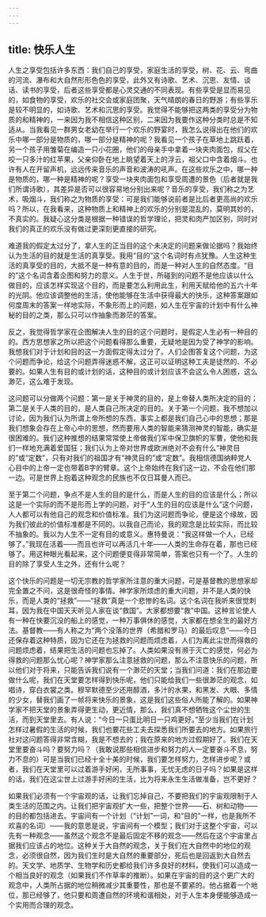 ```yaml
---
---
---
```

title: 快乐人生
---



人生之享受包括许多东西：我们自己的享受，家庭生活的享受，树、花、云、弯曲的河流、瀑布和大自然形形色色的享受，此外又有诗歌、艺术、沉思、友情、谈话、读书的享受，后者这些享受都是心灵交通的不同表现。有些享受是显而易见的，如食物的享受，欢乐的社交会或家庭团聚，天气晴朗的春日的野游；有些享乐是较不明显的，如诗歌、艺术和沉思的享受。我觉得不能够把这两类的享受分为物质的和精神的，一来因为我不相信这种区别，二来因为我要作这种分类时总是不知适从。当我看见一群男女老幼在举行一个欢乐的野宴时，我怎么说得出在他们的欢乐中哪一部分是物质的，哪一部分是精神的呢？我看见一个孩子在草地上跳跃着，另一个孩子用雏菊在编造一只小花圈，他们的母亲手中拿着一块夹肉面包，叔父在咬一只多汁的红苹果，父亲仰卧在地上眺望着天上的浮云，祖父口中含着烟斗。也许有人在开留声机，远远传来音乐的声音和波涛的吼声。在这些欢乐之中，哪一种是物质的，哪一种是精神的呢？享受一块夹肉面包和享受周遭的景色（后者就是我们所谓诗歌），其差异是否可以很容易地分别出来呢？音乐的享受，我们称之为艺术，吸烟斗，我们称之为物质的享受：可是我们能够说前者是比后者更高尚的欢乐吗？所以，在我看来，这种物质上和精神上的欢乐的分别是混乱的，莫明其妙的，不真实的。我疑心这分类是根据一种错误的哲学理论，把灵和肉严加区别，同时对我们的真正的欢乐没有做过更深刻更直接的研究。

难道我的假定太过分了，拿人生的正当目的这个未决定的问题来做论据吗？我始终认为生活的目的就是生活的真享受。我用“目的”这个名词时有点犹豫。人生这种生活的真享受的目的，大抵不是一种有意的目的，而是一种对人生的自然态度。“目的”这个名词含着企图和努力的意义。人生于世，所碰到的问题不是他应该以什么做目的，应该怎样实现这个目的，而是要怎么利用此生，利用天赋给他的五六十年的光阴。他应该调整他的生活，使他能够在生活中获得最大的快乐，这种答案跟如何度周末的答案一样地实际，不象形而上的问题，如人生在宇宙的计划中有什么神秘的目的之类，那么只可以作抽象而渺茫的答案。

反之，我觉得哲学家在企图解决人生的目的这个问题时，是假定人生必有一种目的的。西方思想家之所以把这个问题看得那么重要，无疑地是因为受了神学的影响。我想我们对于计划和目的这一方面假定得太过分了。人们企图答复这个问题，为这个问题而争论，给这个问题弄得迷惑不解，这正可以证明这种工夫是徒然的、不必要的。如果人生有目的或计划的话，这种目的或计划应该不会这么令人困惑，这么渺茫，这么难于发现。

这问题可以分做两个问题：第一是关于神灵的目的，是上帝替人类所决定的目的；第二是关于人类的目的，是人类自己所决定的目的。关于第一个问题，我不想加以讨论，因为我们认为所谓上帝所想的东西，事实上都是我们自己心中的思想；那是我们想象会存在上帝心中的思想，然而要用人类的智能来猜测神灵的智能，确实是很困难的。我们这种推想的结果常常使上帝做我们军中保卫旗帜的军曹，使他和我们一样地充满着爱国狂；我们认为上帝对世界或欧洲绝对不会有什么“神灵目的”或“定数”，只有对我们的祖国才有“神灵目的”或“定数”。我相信德国纳粹党人心目中的上帝一定也带着B字的臂章。这个上帝始终在我们这一边，不会在他们那一边。可是世界上抱着这种观念的民族也不仅日耳曼人而已。

至于第二个问题，争点不是人生的目的是什么，而是人生的目的应该是什么；所以这是一个实际的而不是形而上学的问题，对于“人生的目的应该是什么”这个问题，人人都可以有他自己的观念和价值标准。我们为这问题而争论，便是这个缘故，因为我们彼此的价值标准都是不同的。以我自己而论，我的观念是比较实际，而比较不抽象的。我以为人生不一定有目的或意义。惠特曼说：“我这样做一个人，已经够了。”我现在活着——而且也许可以再活几十年——人类的生命存在着，那也已经够了。用这种眼光看起来，这个问题便变得非常简单，答案也只有一个了。人生的目的除了享受人生之外，还有什么呢？

这个快乐的问题是一切无宗教的哲学家所注意的重大问题，可是基督教的思想家却完全置之不问，这是很奇怪的事情。神学家所烦虑的重大问题，并不是人类的快乐，而是人类的“拯救”——“拯救”真是一个悲惨的名词。这个名词在我听来很觉刺耳，因为我在中国天天听见人家在谈“救国”。大家都想要“救”中国。这种言论使人有一种在快要沉没的船上的感觉，一种万事俱休的感觉，大家都在想全生的最好方法。基督教——有人称之为“两个没落的世界（希腊和罗马）的最后叹息”——今日还保存着这种特质，因为它还在为拯救的问题而烦虑着，人们为离此尘世而得救的问题烦虑着，结果把生活的问题也忘掉了。人类如果没有濒于灭亡的感觉，何必为得救的问题那么忧心呢？神学家那么注意拯救的问题，那么不注意快乐的问题，所以他们对于将来，只能告诉我们说有一个渺茫的天堂；当我们问道：我们在那边要做什么呢，我们在天堂要怎样得到快乐呢，他们只能给我们一些很渺茫的观念，如唱诗，穿白衣裳之类。穆罕默德至少还用醇酒，多汁的水果，和黑发、大眼、多情的少女，替我们画了一帧将来快乐的景象，这是我们这些俗人所能了解的。如果神学家不把天堂的景象弄得更生动，更近情，那么，我们真不想牺牲这个尘世的生活，而到天堂里去。有人说：“今日一只蛋比明日一只鸡更好。”至少当我们在计划怎样过暑假的生活的时候，我们也要花些工夫去探悉我们所要去的地方。如果旅行社对这问题答得非常含糊，我是不想去的；我在原来的地方过假期好了。我们在天堂里要奋斗吗？要努力吗？（我敢说那些相信进步和努力的人一定要奋斗不息，努力不息的）可是当我们已经十全十美的时候，我们要怎样努力，怎样进步呢？或者，我们在天堂里可以过着游手好闲，无所事事，无忧无虑的日子吗？如果是这样的话，我们在这尘世上过游手好闲的生活，比为将来永生生活做准备，岂不更好？

如果我们必须有一个宇宙观的话，让我们忘掉自己，不要把我们的宇宙观限制于人类生活的范围之内。让我们把宇宙观扩大一些，把整个世界——石、树和动物——的目的都包括进去。宇宙间有一个计划（“计划”一词，和“目的”一样，也是我所不欢喜的名词）——我的意思是说，宇宙间有一个模型；我们对于这整个宇宙，可以先有一种观念——虽然这个观念不是最后固定不移的观念——然后在这个宇宙里占据我们应该占的地位。这种关于大自然的观念，关于我们在大自然中的地位的观念，必须很自然，因为我们生时是大自然的重要部分，死后也是回返到大自然去的。天文学、地质学、生物学和历史都给我们许多良好的材料，使我们可以造成一个相当良好的观念（如果我们不作草率的推断）。如果在宇宙的目的这个更广大的观念中，人类所占据的地位稍微减少其重要性，那也是不要紧的。他占据着一个地位，那已经够了，他只要和周遭自然的环境和谐相处，对于人生本身便能够造成一个实用而合理的观念。